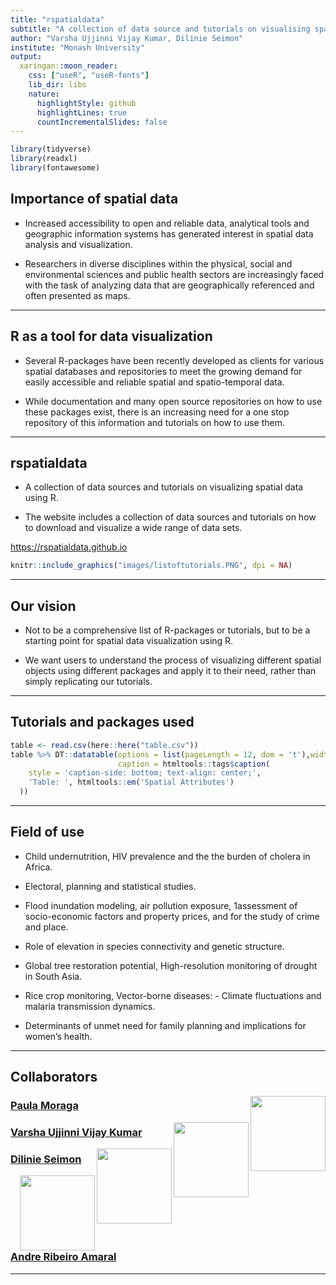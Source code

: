 ```yaml
---
title: "rspatialdata"
subtitle: "A collection of data source and tutorials on visualising spatial data using R"
author: "Varsha Ujjinni Vijay Kumar, Dilinie Seimon"
institute: "Monash University"
output:
  xaringan::moon_reader:
    css: ["useR", "useR-fonts"]
    lib_dir: libs
    nature:
      highlightStyle: github
      highlightLines: true
      countIncrementalSlides: false
---
```


```r
library(tidyverse)
library(readxl)
library(fontawesome)
```

## Importance of spatial data

- Increased accessibility to open and reliable data, analytical tools and geographic information systems has generated interest in spatial data analysis and visualization.

- Researchers in diverse disciplines within the physical, social and environmental sciences and public health sectors are increasingly faced with the task of analyzing data that are geographically referenced and often presented as maps.

---

## R as a tool for data visualization

- Several R-packages have been recently developed as clients for various spatial databases and repositories to meet the growing demand for easily accessible and reliable spatial and spatio-temporal data.

- While documentation and many open source repositories on how to use these packages exist, there is an increasing need for a one stop repository of this information and tutorials on how to use them.

---

## rspatialdata

- A collection of data sources and tutorials on visualizing spatial data using R.

- The website includes a collection of data sources and tutorials on how to download and visualize a wide range of data sets. 

[https://rspatialdata.github.io](https://rspatialdata.github.io/)


```r
knitr::include_graphics("images/listoftutorials.PNG", dpi = NA)
```

---

## Our vision

- Not to be a comprehensive list of R-packages or tutorials, but to be a starting point for spatial data visualization using R.

- We want users to understand the process of visualizing different spatial objects using different packages and apply it to their need, rather than simply replicating our tutorials.

---

## Tutorials and packages used

```r
table <- read.csv(here::here("table.csv"))
table %>% DT::datatable(options = list(pageLength = 12, dom = 't'),width = '100%', height = '70%',
                        caption = htmltools::tags$caption(
    style = 'caption-side: bottom; text-align: center;',
    'Table: ', htmltools::em('Spatial Attributes')
  ))
```

---

## Field of use

- Child undernutrition, HIV prevalence and the the burden of cholera in Africa. 

- Electoral, planning and statistical studies.

- Flood inundation modeling, air pollution exposure, 1assessment of socio-economic factors and property prices, and for the study of crime and place.

- Role of elevation in species connectivity and genetic structure.

- Global tree restoration potential, High-resolution monitoring of drought in South Asia.

- Rice crop monitoring, Vector-borne diseases: - Climate fluctuations and malaria transmission dynamics.

- Determinants of unmet need for family planning and implications for women’s health.
 
---

## Collaborators

<img src="images/paulamoraga.png" width="120px" align = "right">
<h3><a href="https://www.paulamoraga.com/">Paula Moraga</a></h3>

<img src="images/varshaujjini.png" width="120px" align = "right">
<h3><a href= "https://www.linkedin.com/in/varsha-ujjinni-vijay-kumar-1026121a4/">Varsha Ujjinni Vijay Kumar</a></h3>

<img src="images/dilinieseimon.png" width="120px" align = "right">
<h3><a href= "https://www.linkedin.com/in/dilinieseimon/">Dilinie Seimon</a></h3>

<img src="images/andreamaral.png" width="120px" align = "right">
<h3><a href= "https://www.avramaral.com/">Andre Ribeiro Amaral</a></h3>

---